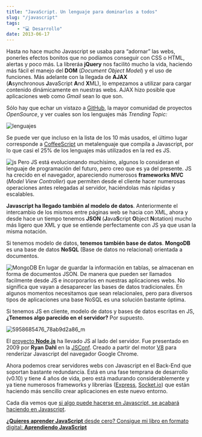 ```yaml
---
title: "JavaScript. Un lenguaje para dominarlos a todos"
slug: "/javascript"
tags:
    - "💻 Desarrollo"
date: 2013-06-17
---
```


Hasta no hace mucho Javascript se usaba para “adornar” las webs, ponerles efectos bonitos que no podíamos conseguir con CSS o HTML, alertas y poco más. La libreráa **jQuery** nos facilitó mucho la vida, haciendo más fácil el manejo del **DOM** (*Document Object Model*) y el uso de funciones. Más adelante con la llegada de **AJAX** (**A**synchronous **J**avaScript **A**nd **X**ML), lo empezamos a utilizar para cargar contenido dinámicamente en nuestras webs. AJAX hizo posible que aplicaciones web como *Gmail* sean lo que son.

Sólo hay que echar un vistazo a [GitHub](http://github.com), la mayor comunidad de proyectos *OpenSource*, y ver cuales son los lenguajes más *Trending Topic:*

![lenguajes](./Screen-Shot-2013-06-11-at-16_57_29_neocjb.png)

Se puede ver que incluso en la lista de los 10 más usados, el último lugar corresponde a [CoffeeScript](http://coffeescript.org/) un metalenguaje que compila a Javascript, por lo que casi el 25% de los lenguajes más utilizados en la red es JS.

![js](./js_xkixgr.jpg)
Pero JS está evolucionando muchísimo, algunos lo consideran el lenguaje de programación del futuro, pero creo que es ya del presente. JS ha crecido en el navegador, apareciendo numerosos **frameworks MVC** (*Model View Controller*) que permiten desde el cliente hacer numerosas operaciones antes relegadas al servidor, haciéndolas más rápidas y escalables.

**Javascript ha llegado también al modelo de datos**. Anteriormente el intercambio de los mismos entre páginas web se hacia con XML, ahora y desde hace un tiempo tenemos **JSON** (**J**ava**S**cript **O**bject **N**otation) mucho más ligero que XML y que se entiende perfectamente con JS ya que usan la misma notación.

Si tenemos modelo de datos, **tenemos también base de datos**. **MongoDB** es una base de datos **NoSQL** (Base de datos no relacional) orientada a documentos.

![MongoDB](./MongoDB_yaii3q.png)
En lugar de guardar la información en tablas, se almacenan en forma de documentos JSON. De manera que pueden ser llamados facilmente desde JS e incorporarlos en nuestras aplicaciones webs. No significa que vayan a desaparecer las bases de datos tradicionales. En algunos momentos necesitamos que sean relacionales, pero para diversos tipos de aplicaciones una base NoSQL es una solución bastante óptima.

Si tenemos JS en cliente, modelo de datos y bases de datos escritas en JS, **¿Tenemos algo parecido en el servidor?** Por supuesto.

![5958685476_78ab9d2a86_m](./5958685476_78ab9d2a86_m_od23ju.jpg)

El [proyecto **Node.js**](https://github.com/joyent/node) ha llevado JS al lado del servidor. Fue presentado en 2009 por **Ryan Dahl** en la [JSConf](http://jsconf.com/). Creado a partir del motor [V8](http://en.wikipedia.org/wiki/V8_(JavaScript_engine)) para renderizar Javascript del navegador Google Chrome.

<YouTube videoId="ztspvPYybIY" />

Ahora podemos crear servidores webs con Javascript en el Back-End que soportan bastante redundancia. Está en una fase temprana de desarrollo (v0.10) y tiene 4 años de vida, pero está madurando considerablemente y ya tiene numerosos frameworks y librerías ([Express](http://expressjs.com/), [Socket.io](http://socket.io/)) que están haciendo más sencillo crear aplicaciones en este nuevo entorno.

Cada día vemos que [si algo puede hacerse en Javascript, se acabará haciendo en Javascript](http://www.codinghorror.com/blog/2007/07/the-principle-of-least-power.html).

[**¿Quieres aprender JavaScript** desde cero? Consigue mi libro en formato digital: **Aprendiendo JavaScript**](http://leanpub.com/aprendiendo-javascript)